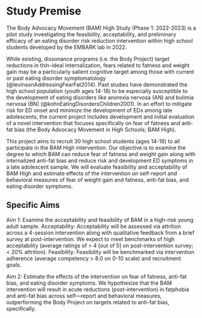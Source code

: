 # Study Premise

The Body Advocacy Movement (BAM) High Study (Phase 1: 2022-2023) is a pilot study investigating the feasibility, acceptability, and preliminary efficacy of an eating disorder risk reduction intervention within high school students developed by the EMBARK lab in 2022.

While existing, dissonance programs (i.e. the Body Project) target reductions in thin-ideal internalization, fears related to fatness and weight gain may be a particularly salient cognitive target among those with current or past eating disorder symptomatology (@levinsonAddressingFearFat2014). Past studies have demonstrated the high school population (youth ages 14-18) to be especially susceptible to the development of eating disorders like anorexia nervosa (AN) and bulimia nervosa (BN) (@kohnEatingDisordersChildren2001). In an effort to mitigate risk for ED onset and minimize the development of EDs among late adolescents, the current project includes development and initial evaluation of a novel intervention that focuses specifically on fear of fatness and anti-fat bias (the Body Advocacy Movement in High Schools; BAM High).

This project aims to recruit 30 high school students (ages 14-18) to all participate in the BAM High intervention. Our objective is to examine the degree to which BAM can reduce fear of fatness and weight gain along with internalized anti-fat bias and reduce risk and development ED symptoms in a late adolescent sample. We will evaluate feasibility and acceptability of BAM High and estimate effects of the intervention on self-report and behavioral measures of fear of weight gain and fatness, anti-fat bias, and eating disorder symptoms.

## Specific Aims

Aim 1: Examine the acceptability and feasibility of BAM in a high-risk young adult sample. Acceptability: Acceptability will be assessed via attrition across a 4-session intervention along with qualitative feedback from a brief survey at post-intervention. We expect to meet benchmarks of high acceptability (average ratings of > 4 [out of 5] on post-intervention survey; < 20% attrition). Feasibility: Feasibility will be benchmarked via intervention adherence (average competency > 8.0 on 0-10 scale) and recruitment goals.

Aim 2: Estimate the effects of the intervention on fear of fatness, anti-fat bias, and eating disorder symptoms. We hypothesize that the BAM intervention will result in acute reductions (post-intervention) in fatphobia and anti-fat bias across self—report and behavioral measures, outperforming the Body Project on targets related to anti-fat bias, specifically.
